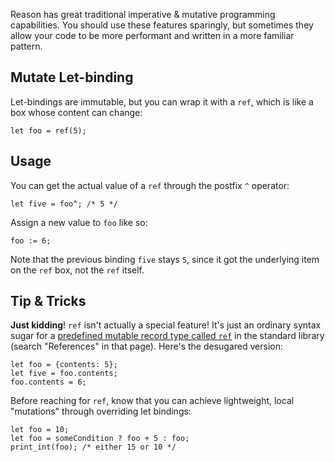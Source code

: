 
Reason has great traditional imperative & mutative programming capabilities. You should use these features sparingly, but sometimes they allow your code to be more performant and written in a more familiar pattern.

## Mutate Let-binding

Let-bindings are immutable, but you can wrap it with a `ref`, which is like a box whose content can change:

```reason
let foo = ref(5);
```

## Usage

You can get the actual value of a `ref` through the postfix `^` operator:

```reason
let five = foo^; /* 5 */
```

Assign a new value to `foo` like so:

```reason
foo := 6;
```

Note that the previous binding `five` stays `5`, since it got the underlying item on the `ref` box, not the `ref` itself.

## Tip & Tricks

**Just kidding**! `ref` isn't actually a special feature! It's just an ordinary syntax sugar for a [predefined mutable record type called `ref`](/api/Pervasives.html#TYPEref) in the standard library (search "References" in that page). Here's the desugared version:

```reason
let foo = {contents: 5};
let five = foo.contents;
foo.contents = 6;
```

Before reaching for `ref`, know that you can achieve lightweight, local "mutations" through overriding let bindings:

```reason
let foo = 10;
let foo = someCondition ? foo + 5 : foo;
print_int(foo); /* either 15 or 10 */
```
